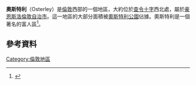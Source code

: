 {{infobox UK place
|country = 英格蘭
|map_type =   Greater London
|region=London
|population=
|official_name=             Osterley
|latitude=51.4848
|longitude=-0.3500
|os_grid_reference=     TQ145775
|london_borough=           Hounslow
|post_town=          ISLEWORTH
|dial_code=020
|postcode_area=TW
|postcode_district=TW7
|constituency_westminster=      [[布倫特福德和艾爾沃思_(英國國會選區)|布倫特福德和艾爾沃思]]
}}
'''奧斯特利'''（Osterley）是[[倫敦|倫敦]]西部的一個地區，大約位於[[查令十字|查令十字]]西北{{convert|9.5|mi|km|1}}處，屬於[[豪恩斯洛倫敦自治市|豪恩斯洛倫敦自治市]]。這一地區的大部分面積被[[奧斯特利公園|奧斯特利公園]]佔據。奧斯特利是一個著名的富人區<ref>{{cite web |url=http://www.british-history.ac.uk/report.aspx?compid=22270 |title=Heston and Isleworth: Introduction |author=Susan Reynolds (Editor) |publisher=Institute of Historical Research |date=1962 |work=A History of the County of Middlesex: Volume 3 |accessdate=27 October 2014 |archive-date=2014-10-24 |archive-url=https://web.archive.org/web/20141024100334/http://www.british-history.ac.uk/report.aspx?compid=22270 |dead-url=no }}</ref>。
==參考資料==
{{Reflist}}
[[Category:倫敦地區|Category:倫敦地區]]